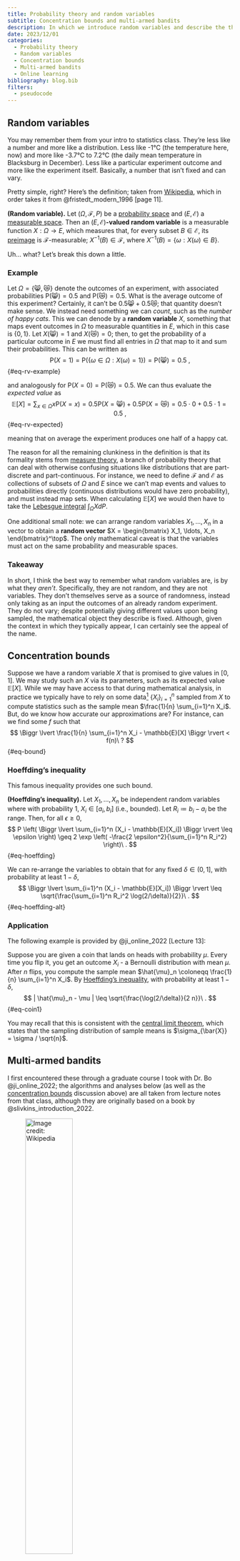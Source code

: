 ```yaml
---
title: Probability theory and random variables
subtitle: Concentration bounds and multi-armed bandits
description: In which we introduce random variables and describe the theory behind bounding them via concentration inequalities. We then introduce several multi-armed bandit algorithms to see how such inequalities may be used to evaluate their performance.
date: 2023/12/01
categories:
  - Probability theory
  - Random variables
  - Concentration bounds
  - Multi-armed bandits
  - Online learning
bibliography: blog.bib
filters:
  - pseudocode
---
```

<!-- Describe the probability theory and random variables. -->


## Random variables

You may remember them from your intro to statistics class.
They're less like a number and more like a distribution.
Less like -1°C (the temperature here, now) and more like -3.7°C to 7.2°C (the daily mean temperature in Blacksburg in December).
Less like a particular experiment outcome and more like the experiment itself.
Basically, a number that isn't fixed and can vary.

Pretty simple, right?
Here's the definition; taken from [Wikipedia](https://en.wikipedia.org/wiki/Random_variable#Measure-theoretic_definition), which in order takes it from @fristedt_modern_1996 [page 11].

::: {#def-rv}
**(Random variable).**
Let $(\Omega, \mathcal{F}, P)$ be a [probability space](https://en.wikipedia.org/wiki/Probability_space) and $(E, \mathcal{E})$ a [measurable space](https://en.wikipedia.org/wiki/Measurable_space).
Then an $(E, \mathcal{E})$**-valued random variable** is a measurable function $X : \Omega \to E$, which measures that, for every subset $B \in \mathcal{E}$, its [preimage](https://en.wikipedia.org/wiki/Preimage) is $\mathcal{F}$-measurable; $X^{-1}(B) \in \mathcal{F}$, where $X^{-1}(B) = \{\omega : X(\omega) \in B\}$.
:::

Uh... what?
Let's break this down a little.

### Example

Let $\Omega = \{😸,😿\}$ denote the outcomes of an experiment, with associated probabilities $\mathrm{P}(😸) = 0.5$ and $\mathrm{P}(😿) = 0.5$.
What is the average outcome of this experiment?
Certainly, it can't be $0.5😸 + 0.5😿$; that quantity doesn't make sense.
We instead need something we can *count*, such as the *number of happy cats*.
This we can denode by a **random variable** $X$, something that maps event outcomes in $\Omega$ to measurable quantities in $E$, which in this case is $\{0, 1\}$.
Let $X(😸) = 1$ and $X(😿) = 0$; then, to get the probability of a particular outcome in $E$ we must find all entries in $\Omega$ that map to it and sum their probabilities.
This can be written as
$$
\mathrm{P}(X = 1) = \mathrm{P}(\{ \omega \in \Omega : X(\omega) = 1 \}) = \mathrm{P}(😸) = 0.5\ ,
$$ {#eq-rv-example}

and analogously for $\mathrm{P}(X = 0) = \mathrm{P}(😿) = 0.5$.
We can thus evaluate the *expected value* as
$$
\mathbb{E}[X] = \sum_{x \in \Omega} x \mathrm{P}(X = x) = 0.5 \mathrm{P}(X = 😸) + 0.5 \mathrm{P}(X = 😿) = 0.5 \cdot 0 + 0.5 \cdot 1 = 0.5\ ,
$$ {#eq-rv-expected}

meaning that on average the experiment produces one half of a happy cat.

The reason for all the remaining clunkiness in the definition is that its formality stems from [measure theory](https://en.wikipedia.org/wiki/Measure_(mathematics)), a branch of probability theory that can deal with otherwise confusing situations like distributions that are part-discrete and part-continuous.
For instance, we need to define $\mathcal{F}$ and $\mathcal{E}$ as collections of subsets of $\Omega$ and $E$ since we can't map events and values to probabilities directly (continuous distributions would have zero probability), and must instead map sets.
When calculating $\mathbb{E}[X]$ we would then have to take the [Lebesgue integral](https://en.wikipedia.org/wiki/Lebesgue_integration) $\int_\Omega X dP$.

One additional small note: we can arrange random variables $X_1, \ldots, X_n$ in a vector to obtain a **random vector** $X = \begin{bmatrix} X_1, \ldots, X_n \end{bmatrix}^\top$.
The only mathematical caveat is that the variables must act on the same probability and measurable spaces.

### Takeaway

In short, I think the best way to remember what random variables are, is by what they *aren't*.
Specifically, they are not random, and they are not variables.
They don't themselves serve as a source of randomness, instead only taking as an input the outcomes of an already random experiment.
They do not vary; despite potentially giving different values upon being sampled, the mathematical object they describe is fixed.
Although, given the context in which they typically appear, I can certainly see the appeal of the name.


## Concentration bounds

Suppose we have a random variable $X$ that is promised to give values in $[0,1]$.
We may study such an $X$ via its parameters, such as its expected value $\mathbb{E}[X]$.
While we may have access to that during mathematical analysis, in practice we typically have to rely on some data[^rv] $\{X_i\}_{i=1}^n$ sampled from $X$ to compute statistics such as the sample mean $\frac{1}{n} \sum_{i=1}^n X_i$.
But, do we know how accurate our approximations are?
For instance, can we find some $f$ such that
$$
\Biggr \lvert \frac{1}{n} \sum_{i=1}^n X_i - \mathbb{E}[X] \Biggr \rvert < f(n)\ ?
$$ {#eq-bound}

[^rv]: These $X_i$ can either be thought of as fixed values or i.i.d. random variables. In coming examples, we will use the latter.

### Hoeffding's inequality

This famous inequality provides one such bound.

::: {#thm-hoeffding}
**(Hoeffding's inequality).**
Let $X_1, \ldots, X_n$ be independent random variables where with probability $1$, $X_i \in [a_i, b_i]$ (i.e., bounded).
Let $R_i \coloneqq b_i - a_i$ be the range.
Then, for all $\epsilon \geq 0$,
$$
P \left( \Biggr \lvert \sum_{i=1}^n (X_i - \mathbb{E}[X_i]) \Biggr \rvert \leq \epsilon \right) \geq 2 \exp \left( -\frac{2 \epsilon^2}{\sum_{i=1}^n R_i^2} \right)\ .
$$ {#eq-hoeffding}
:::

We can re-arrange the variables to obtain that for any fixed $\delta \in (0, 1]$, with probability at least $1 - \delta$,
$$
\Biggr \lvert \sum_{i=1}^n (X_i - \mathbb{E}[X_i]) \Biggr \rvert \leq \sqrt{\frac{\sum_{i=1}^n R_i^2 \log(2/\delta)}{2}}\ .
$$ {#eq-hoeffding-alt}

### Application

The following example is provided by @ji_online_2022 [Lecture 13]:

Suppose you are given a coin that lands on heads with probability $\mu$.
Every time you flip it, you get an outcome $X_i$ - a Bernoulli distribution with mean $\mu$.
After $n$ flips, you compute the sample mean $\hat{\mu}_n \coloneqq \frac{1}{n} \sum_{i=1}^n X_i$.
By [Hoeffding's inequality](#thm-hoeffding), with probability at least $1-\delta$,
$$
| \hat{\mu}_n - \mu | \leq \sqrt{\frac{\log(2/\delta)}{2 n}}\ .
$$ {#eq-coin1}

You may recall that this is consistent with the [central limit theorem](https://en.wikipedia.org/wiki/Central_limit_theorem), which states that the sampling distribution of sample means is $\sigma_{\bar{X}} = \sigma / \sqrt{n}$.


## Multi-armed bandits

I first encountered these through a graduate course I took with Dr. Bo @ji_online_2022; the algorithms and analyses below (as well as the [concentration bounds](#concentration-bounds) discussion above) are all taken from lecture notes from that class, although they are originally based on a book by @slivkins_introduction_2022.

![Image credit: [Wikipedia](https://en.wikipedia.org/wiki/Multi-armed_bandit)](https://upload.wikimedia.org/wikipedia/commons/8/82/Las_Vegas_slot_machines.jpg){width=50%}

The image above shows a row of slot machines.
They are otherwise known as one-armed bandits, as they steal money from you and have one arm you must pull to spun the wheel (although in the ones seen above it seems to have been replaced by buttons).

Generalizing a bit, let's imagine that we instead have $K$ such arms.
Maybe they belong to the same, now much more tricky bandit.
Or, maybe they model the possibility of playing different games in the same casino.
In any case, at every time point $t$ we must choose one such action $a_t \in [K]$ to play, only learning information about its underlying distribution through the rewards we receive.

There are various possible types of the bandit setting, but here we will only consider **stochastic** (as opposed to adversarial) losses and **multi-armed** (as opposed to linear or gaussian process) bandits.

```pseudocode
#| label: alg-explore-exploit
#| html-indent-size: "1.8em"
#| html-comment-delimiter: "//"
#| html-line-number: true
#| html-no-end: false
#| pdf-placement: "htb!"
#| pdf-line-&number: true

\begin{algorithm}
\caption{Stochastic MAB (Framework)}
\begin{algorithmic}
\Require{$K$ and $T$ (both known), unknown reward distributions $\mathcal{D}_a$.}
\For{$t = 1, 2, \ldots$}
  \State Choose an action $a_t \in [K]$.
  \State Suffer loss $z_t[a_t]$ and also only observe $z_t[a_t]$.
\EndFor
\end{algorithmic}
\end{algorithm}
```

Here, $z_t$ is a random vector sampled from the unknown distributions, i.e., $z_t[a] \sim \mathcal{D}_a$.
The defining feature separating this problem from Online Convex Optimization is being only provided one value $z_t[a_t]$ corresponding to the played arm $a_t$, a.k.a., **bandit feedback**.

Our goal in this setting is to design an algorithm fitting this framework that minimizes the following quantity, known as regret
$$
\mathcal{R}_T = \sum_{t=1}^T z_t[a_t] - \min_i \sum_{t=1}^T z_t[i]\ .
$$ {#eq-regret}

Such a definition makes regret a useful metric in many situations, even when experiencing persintent penalties or unreasonable adversaries.
In particular, it evaluates performance against the best possible fixed action in hindsight - a value that will compensate for the above scenarios.
Note that the definition given in @eq-regret makes $\mathcal{R}_T$ a [random variable](#random-variables), meaning that in practice we aim to bound $\mathbb{E}[\mathcal{R}_T]$, the expected regret.[^pseudo]

[^pseudo]: In practice, it often ends up more convenient to bound the *pseudo-regret* $\bar{\mathcal{R}}_T$, which swaps the order of $\mathbb{E}$ and $\min$, turning it into a $\max$.
By Jensen's inequality, $\mathbb{E}[\mathcal{R}_T] \geq \bar{\mathcal{R}}_T$.

We may use the terms loss and reward interchangeably, as they can be thought of as negatives of each other.
This is again owed to the definition of regret in @eq-regret, by which minimizing losses is the same as maximizing rewards.

### Explore-then-exploit

A central issue in the multi-armed bandit problem is that of **exploration versus exploitation** - whether to prioritize investigating the yet unknown, or to take advantage of information already learned.
It is not a coincidence this problem appears both here and in **reinforcement learning** - both fall within the realm of **online learning** (when decisions and information are processed sequentially), the only thing separating them is the addition of states.

We start with a simple algorithm that does the two stages separately [@ji_online_2022, Lecture 14].
```pseudocode
#| label: alg-explore-exploit
#| html-indent-size: "1.8em"
#| html-comment-delimiter: "//"
#| html-line-number: true
#| html-no-end: false
#| pdf-placement: "htb!"
#| pdf-line-&number: true

\begin{algorithm}
\caption{Explore-then-exploit}
\begin{algorithmic}
\Require{$K$ and $T$ (both known), unknown reward distributions $\mathcal{D}_a$.}
\For{$t = 1, 2, \ldots$}
  \State Explore phase: try each arm $N$ times.
  \State Exploit phase: determine $\tilde{a}$ with the highest average reward; then play $\tilde{a}$ in all remaining rounds.
\EndFor
\end{algorithmic}
\end{algorithm}
```

We wish to bound the probability of getting good approximations on all arms, which we start by bounding each arm inidvidually.
That is, we want to bound the deviation of its true mean $\mu(a)$ from its approximation $\hat{\mu}(a)$ after that arm has been pulled $N$ times.
Let $\beta_N = \sqrt{\frac{2 \log T}{N}}$, by [Hoeffding's inequality](#thm-hoeffding),
$$
\mathrm{P}(|\hat{\mu}(a) - \mu(a)| \leq \beta_N) \geq 1 - 2 / T^4\ .
$$ {#eq-exp-arm}

We define a *good event* $\mathcal{E}$ as the above being true for all arms, meaning that by the union bound
$$
\mathrm{P}(\mathcal{E}) = 1 - \mathrm{P}(\bar{\mathcal{E}}) \geq
1 - \sum_{a=1}^K \mathrm{P}(|\bar{\mu}(a) - \mu(a)| \geq \beta_N) \geq 1 - 2 K / T^4\ .
$$ {#eq-exp-good}

Even if this good event occurs, we may still choose a suboptimal arm $\bar{a}$ in the exploit phase.
In that case, the estimate errors for both $\bar{a}$ and the optimal arm $a^*$ are bounded by $\beta_N$.
As such, $\mu(a^*) - \mu(\bar{a}) \leq 2 \beta_N$.
Adding with a max regret of $1$ for $KN$ round of exploration, the total incurred regret in the good case is at most 
$$
\mathcal{R}_T \leq K N + (T - KN) \cdot 2 \beta_N \leq KN + 2 T \beta_N = KN + 2 T \sqrt{\frac{2 \log T}{N}}\ .
$$ {#eq-exp-regret-good}

This also lets us derive a formula for $N$ which we do by setting the resulting terms equal.
In particular, $N = 2 \sqrt[3]{T^2 \log T / K^2}$, which leads to a good case regret of $\mathrm{O}(T^{2/3} (K \log T)^{1/3})$.
The bad event happens with probability at most $2 K / T^4$, which when multiplied by a max per-round regret of $1$ gets absorbed by the big O.

For implementations of this and the following algorithms, we make a function `play` that returns an arm `a`, and a function `feedback` that records the resulting reward `r`.
Both functions are supplied with other contextual parameters for convenience.

```python
#| code-summary: Code for Explore-then-exploit
from math import log
from numpy import argmax

class ExploreExploit:
    def __init__(self, K, T):
        self.K = K
        self.N = round(2 * (T**2 * log(T) / K**2)**(1/3))
        self.totals = [0] * K
    
    def __str__(self):
        return "Explore-then-exploit"

    def play(self, t):
        '''Choose an arm to play.'''
        if t <= self.K*self.N:
            # Play each arm N times
            return t % self.K
        else:
            # Play best arm
            return self.best
    
    def feedback(self, t, a, r):
        '''Receive a reward.'''
        if t <= self.K*self.N:
            # Record reward
            self.totals[a] += r
        if t == self.K*self.N:
            # Compute best arm
            self.best = argmax(self.totals)
```

### Epsilon-greedy

Instead of doing exploration all at once, we may spread it out over all rounds, making it less frequent over time [@ji_online_2022, Lecture 14].
You'll see this strategy used quite frequently in reinforcement learning, as it is pretty simple to implement.

```pseudocode
#| label: alg-epsilon-greedy
#| html-indent-size: "1.8em"
#| html-comment-delimiter: "//"
#| html-line-number: true
#| html-no-end: false
#| pdf-placement: "htb!"
#| pdf-line-&number: true

\begin{algorithm}
\caption{Epsilon-greedy}
\begin{algorithmic}
\Require{$K$ and $T$ (both known), unknown reward distributions $\mathcal{D}_a$.}
\For{$t = 1, 2, \ldots$}
  \State Toss a coin with success rate $\epsilon_t$.
  \If{success}
    \State Explore: choose an arm uniformly at random.
  \Else
    \State Exploit: choose an arm with the highest average reward so far.
  \EndIf
\EndFor
\end{algorithmic}
\end{algorithm}
```

With $\epsilon_t = t^{-1/3} (K \log t)^{1/3}$, Epsilon-greedy achieves the same regret bound, $\mathrm{O}(t^{2/3} (K \log t)^{1/3})$.
We won't show it here for brevity, but it uses the same techniques as shown, similarly relying on [Hoeffding's inequality](#thm-hoeffding).
Note in addition that @alg-epsilon-greedy does not rely on $T$, which makes it an **anytime** algorithm.

```python
#| code-summary: Code for Epsilon-greedy
from math import log
from random import random, randrange
from numpy import argmax, divide, errstate, inf, nan

class EpsilonGreedy:
    def __init__(self, K, _):
        self.K = K
        self.totals = [0] * K
        self.counts = [0] * K
    
    def __str__(self):
        return "Epsilon-greedy"

    def _eps(self, t):
        return (self.K*log(t)/t)**(1/3)

    def _best(self):
        with errstate(divide='ignore', invalid='ignore'):
            avg = divide(self.totals, self.counts)
        avg[avg == inf] = -inf
        avg[avg == nan] = -inf
        return argmax(avg)

    def play(self, t):
        '''Choose an arm to play.'''
        if random() < self._eps(t):
            # Play random arm
            return randrange(self.K)
        else:
            # Play best arm
            return self._best()
    
    def feedback(self, t, a, r):
        '''Receive a reward.'''
        self.totals[a] += r
        self.counts[a] += 1
```

### Successive elimination

We can further incorporate the concept of means and confidence bounds into the algorithm by considering their values at any $t \in [T]$.
In particular,
$$
\mathrm{P} \left( |\hat{\mu}_t(a) - \mu(a)| \leq \beta_t(a) \right) \geq \sqrt{\frac{\log (2 K T / \delta)}{2 N_t (a)}}\ .
$$ {#eq-azuma}

This feels very similar to Hoeffding's inequality, but actually requires a version generalized to [martingales](https://en.wikipedia.org/wiki/Martingale_(probability_theory)), known as the [Azuma-Hoeffding inequality](https://en.wikipedia.org/wiki/Azuma%27s_inequality).

For convenience, we define [@ji_online_2022, Lecture 14]
$$
\begin{align}
    \mathrm{UCB}_t(a) &= \hat{\mu}_t(a) + \beta_t(a)\ ,\\
    \mathrm{LCB}_t(a) &= \hat{\mu}_t(a) - \beta_t(a)\ .
\end{align}
$$ {#eq-ucb}

```pseudocode
#| label: alg-elimination
#| html-indent-size: "1.8em"
#| html-comment-delimiter: "//"
#| html-line-number: true
#| html-no-end: false
#| pdf-placement: "htb!"
#| pdf-line-&number: true

\begin{algorithm}
\caption{Successive Elimination}
\begin{algorithmic}
\Require{$K$ and $T$ (both known), unknown reward distributions $\mathcal{D}_a$.}
\State Initialize active arm set $\mathcal{A}_1 = [K]$.
\For{$p = 1, 2, \ldots$}
  \State Play each arm in $\mathcal{A}_p$ once.
  \State Let $t$ be the time at the end of the current phase $p$.
  \State $\mathcal{A}_{p+1} = \{ a \in \mathcal{A}_p : \mathrm{UCB}_t (a) \geq \max_{a' \in \mathcal{A}_p} \mathrm{LCB}_t (a) \}$
\EndFor
\end{algorithmic}
\end{algorithm}
```

We define the good event as before, and assume that it holds.
If we at some point eliminate $a^*$, it means $\mathrm{UCB}_t(a^*) < \mathrm{LCB}_t(a')$ for some other arm $a'$, implying $\mu(a^*) < \mu(a')$ and thus a contradiction.
Then, assume there is some arm $a \in \mathcal{A}_{p+1}$ during phase $p$ ending at time $t$ such that $\mu(a^*) - \mu(a) > 4 \beta_t(a)$.
Then,
$$
\mathrm{LCB}_t(a) \leq \mu(a) + 2 \beta_t(a) < \mu(a^*) - 2 \beta_t(a^*) \leq \mathrm{UCB}_t(a^*)\ ,
$$ {#eq-elimination1}
implying that this arm should have been eliminated.
Thus, the regret contributed by arm $a$ is
$$
\mathcal{R}_{a,t} \leq 4 N_t(a) \sqrt{\frac{\log(2 K T / \delta)}{2 N_t(a)}} = \mathrm{O}(\sqrt{N_t(a) \log(K T / \delta)})\ .
$$ {#eq-elimination2}

Using the Cauchy-Schwarz inequality, $\sum_a \sqrt{N_t(a)} \leq \sqrt{\sum_a N_t (a) \cdot \sum_a 1} =  \sqrt{t K}$, meaning
$$
\mathcal{R}_t = \sum_{a \in [K]} \mathcal{R}_{a,t} = \mathrm{O}(\sqrt{\log(K T / \delta)}) \cdot \sum_a \sqrt{N_t(a)} \leq \mathrm{O}(\sqrt{K t \log (K T / \delta)})\ .
$$ {#eq-elimination3}

We thus have that $\mathcal{R}_T = \mathrm{O}(\sqrt{K T \log (K T / \delta)})$.

Note that the above bounds have a configurable value $\delta \in (0, 1]$, which makes them take effect with probability at least $1 - \delta$.
In practice, we need to set `delta` to a ridiculously high value for any arms to actually become eliminated within a reasonable amount of time.

```python
#| code-summary: Code for Successive elimination
from random import random, randrange
from numpy import argmax, divide, errstate, inf, nan, log, sqrt
import numpy as np

class SuccessiveElimination:
    def __init__(self, K, T, delta=1500):
        self.num = log(2 * K * T / delta) / 2
        assert self.num > 0, "delta too large"
        self.totals = [0] * K
        self.counts = [0] * K
        self.A = list(range(K))
        self.idx = 0
    
    def __str__(self):
        return "Successive elimination"

    def _mu(self):
        with errstate(divide='ignore', invalid='ignore'):
            mu = divide(self.totals, self.counts)
        mu[mu == inf] = 0
        mu[mu == nan] = 0
        return mu

    def _beta(self):
        with errstate(divide='ignore'):
            beta = sqrt(divide(self.num, self.counts))
        return beta

    def play(self, t):
        '''Choose an arm to play.'''
        if self.idx == len(self.A):
            # Update arm set A
            u, b = self._mu(), self._beta()
            lcb, ucb = u-b, u+b
            self.A = [a for a in self.A if ucb[a] >= np.max(lcb)]
            self.idx = 0
        # Play each arm in A
        a = self.A[self.idx]
        self.idx += 1
        return a
    
    def feedback(self, t, a, r):
        '''Receive a reward.'''
        self.totals[a] += r
        self.counts[a] += 1
```

### UCB

Since the event of eliminating an arm may be quite rare, we may instead just sample the arm with the highest $\mathrm{UCB}_t(a)$.
This strategy demonstrates a principle known as *optimism in the face of uncertainty* @ji_online_2022 [Lecture 15] - that is, both arms that have high sample mean and arms with fewer samples will have a larger UCB and thus more likely to get chosen.
```pseudocode
#| label: alg-ucb
#| html-indent-size: "1.8em"
#| html-comment-delimiter: "//"
#| html-line-number: true
#| html-no-end: false
#| pdf-placement: "htb!"
#| pdf-line-&number: true

\begin{algorithm}
\caption{UCB}
\begin{algorithmic}
\Require{$K$ and $T$ (both known), unknown reward distributions $\mathcal{D}_a$.}
\For{$t = 1, 2, \ldots$}
  \State $a_t = \arg\max_{a \in [K]} \mathrm{UCB}_t (a)$
\EndFor
\end{algorithmic}
\end{algorithm}
```

Similar to before, $\mu(a^*) - \mu(a_t) \leq 2 \beta_t (a_t)$ in the good event.
We thus have
$$
\mathcal{R}_T = \sum_{t=1}^T r_t \leq c \sqrt{\log (2 K T / \delta)} \sum_{t=1}^T \sqrt{\frac{1}{N_t(a_t)}}\ ,
$$ {#eq-ucb1}

where the latter summation is bounded by
$$
\sum_{t=1}^T \sqrt{\frac{1}{N_t(a_t)}} = \sum_{a=1}^K \sum_{m=1}^{N_T(a)} \sqrt{1/m} \leq c' \sum_{a=1}^K \sqrt{N_T(a)} = \mathrm{O}(\sqrt{K T})\ .
$$ {#eq-ucb2}

Thus, the regret of [UCB](#alg-ucb) is $\mathrm{O}(\sqrt{K T \log (K T / \delta)})$.

```python
#| code-summary: Code for UCB
from random import random, randrange
from numpy import argmax, divide, errstate, inf, nan, log, sqrt
import numpy as np

class UCB:
    def __init__(self, K, T, delta=1):
        self.num = log(2 * K * T / delta) / 2
        assert self.num > 0, "delta too large"
        self.totals = [0] * K
        self.counts = [0] * K
    
    def __str__(self):
        return "UCB"

    def _mu(self):
        with errstate(divide='ignore', invalid='ignore'):
            mu = divide(self.totals, self.counts)
        mu[mu == inf] = 0
        mu[mu == nan] = 0
        return mu

    def _beta(self):
        with errstate(divide='ignore'):
            beta = sqrt(divide(self.num, self.counts))
        return beta

    def play(self, t):
        '''Choose an arm to play.'''
        ucb = self._mu() + self._beta()
        return argmax(ucb)
    
    def feedback(self, t, a, r):
        '''Receive a reward.'''
        self.totals[a] += r
        self.counts[a] += 1
```

### Summary

Here is a compilation of the derived bounds so far:

| Algorithm | Regret | Anytime |
|-----------|--------|---------|
| [Explore-then-exploit](#alg-explore-exploit) | $\mathrm{O}(T^{2/3} (K \log T)^{1/3})$ | ❌ |
| [Epsilon-greedy](#alg-epsilon-greedy) | $\mathrm{O}(t^{2/3} (K \log t)^{1/3})$ | ✅ |
| [Successive elimination](#alg-successive-elimination) | $\mathrm{O}(\sqrt{K T \log (K T / \delta)})$ | ❌ |
| [UCB](#alg-ucb) | $\mathrm{O}(\sqrt{K T \log (K T / \delta)})$ | ❌ |

: Summary of theoretic regret bounds.

On a final note, the above bounds are all problem-independent.
We can instead derive *problem-dependent* bounds, such as
$$
\mathcal{R}_T = \sum_{a : \Delta(a) > 0} \mathrm{O} \left( \frac{\log(K T / \delta)}{\delta(a)} \right)\ ,
$$ {#eq-ucb-prob}

for [UCB](#alg-ucb), where $\Delta(a) \coloneqq \mu(a^*) - \mu(a)$.

### Simulation

Now, it's time to put the algorithms to the test!

#### Technical note

But first, a small note on the simulation details.
As the rewards (and thus performance) are highly stochastic, we will need to run many trials to get an accurate result.
Even when results are recorded once every `F` steps, we still run into situations where the times for storing and churning data may compete with those of running the algorithms.
We have several possible approaches:

* *Store them all:* pre-allocate a huge array, and process it once afterwards.
  This understandably causes slowdowns.
* *Aggregate last:* i.e., iterate over algorithms and timesteps first, then trials.
  This may seem like a perfect solution at first, but it runs into a caveat of the algorithms storing internal parameters.
  That is, algorithms from some runs will have more information about certain arms than others, so we can't just re-sample the same instance many times.
  The way to address this would involve storing an array of algorithms proportional to the number of trials, which is again inefficient.
* *Online aggregation:* iterate over trials first, and store a statistic for each algorithm/timestep.
  The way we avoid having a separate dimension for trials is via an approximation algorithm that aggregates statistics as they come in - [Welford's online algorithm](https://en.wikipedia.org/wiki/Algorithms_for_calculating_variance#Welford's_online_algorithm).

We will use the latter approach, which is what lets us compute 1000 samples for each data point.

```python
#| code-fold: true
#| code-summary: Seed random number generators
from random import seed as py_seed
from numpy.random import seed as np_seed
py_seed(5805)
np_seed(5805)
```

In particular, we will simulate having to choose between $K=2$ arms:

1. A uniform distribution on $[0,1]$, i.e., mean $0.5$ and standard deviation $\sqrt{1/12} \approx 0.29$.
1. A normal distribution with mean $0.6$ and standard deviation $0.2$.

The above statistics indicate that arm 2 is more optimal, but arm 1 has a wider distribution of rewards.

```python
#| code-summary: Simulation code
from random import random
from numpy.random import normal
from numpy import zeros, sqrt

# Simulation parameters
T = 1000    # Number of rounds
F = 10      # Logging frequency
N = 1000    # Number of trials

# Arms to explore
means = [0.5, 0.6]
best = max(means)
arms = [random, lambda: normal(means[1], 0.2, 1).item()]
K = len(arms)

# Algorithms to use
cs = [ExploreExploit, EpsilonGreedy, SuccessiveElimination, UCB]
A = len(cs)

# Evaluate algorithms
x = zeros((T//F+1, A))
s = zeros((T//F+1, A))
for n in range(1, N+1):
    for i, c in enumerate(cs):
        alg = c(K, T)
        rgt = 0
        for t in range(1, T+1):
            a = alg.play(t)
            r = arms[a]()
            alg.feedback(t, a, r)
            rgt += best - r
            if t % F == 0:
                # Welford's online algorithm
                xn1 = x[t//F, i]
                x[t//F, i] = ((n-1)*xn1 + rgt) / n
                s[t//F, i] += (rgt - xn1) * (rgt - x[t//F, i])
s = 0.2*sqrt(s / (N-1))
```

We now plot the mean regret $\mathcal{R}_t$ of each algorithm, as well as the $\pm 0.2$ sample standard deviation margins.

```python
#| code-fold: true
#| code-summary: "Code for plotting regret"
#| label: fig-line
#| fig-cap: "Performance of MAB algorithms"
import numpy as np
import matplotlib.pyplot as plt

t = np.arange(1, T+2, F)
plt.plot(t, x)
for i in range(A):
    plt.fill_between(t, x[:,i]-s[:,i], x[:,i]+s[:,i], alpha=.15)
plt.xlabel("Timestep")
plt.ylabel("Regret")
plt.legend([c(K, T) for c in cs]);
```

The above performance roughly matches what we should expect.
Most notably, [Explore-then-exploit](#alg-explore-exploit) accumulates linear regret until a certain time, where it sharply switches to exploitation and plateus.
The other algorithms gently bend down towards it instead, allowing them to achieve lower final regrets.

Note that the above shouldn't be used as a definitive guide for how the algorithms compare, as it's specific to the problem instance and algorithm parameters.
In particular, the performance of [Successive elimination](#alg-successive-elimination) is highly dependent on its artificial parameter $\delta = 1500$, as it determines how soon the trend starts bending toward a plateu.
Still, it may give an indication as to why the [UCB](#alg-ucb) algorithm and its varians are so common in practice.